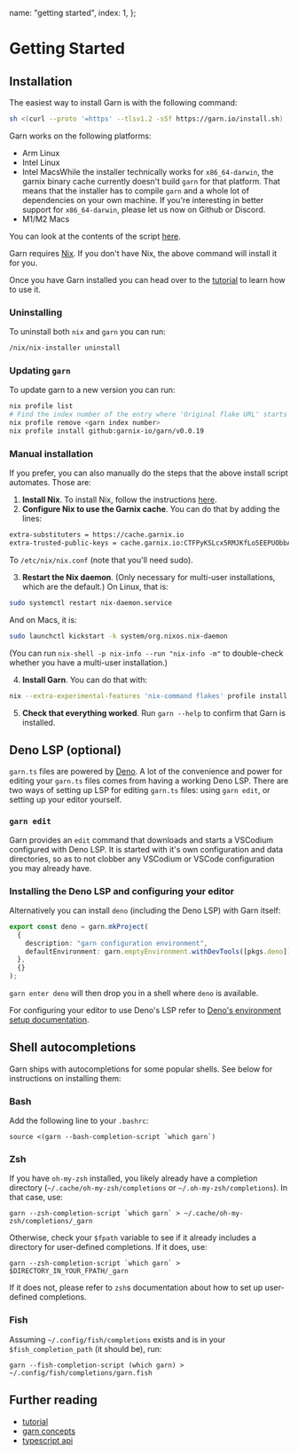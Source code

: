   name: "getting started",
  index: 1,
};

# Getting Started

## Installation

The easiest way to install <Text type="proper">Garn</Text> is with the following command:

```bash
sh <(curl --proto '=https' --tlsv1.2 -sSf https://garn.io/install.sh)
```

<Text type="proper">Garn</Text> works on the following platforms:

- Arm Linux
- Intel Linux
- Intel Macs<ToolTip>While the installer technically works for
  `x86_64-darwin`, the garnix binary cache currently doesn't build `garn` for
  that platform. That means that the installer has to compile `garn` and a
  whole lot of dependencies on your own machine. If you're interesting in
  better support for `x86_64-darwin`, please let us now on Github or
  Discord.</ToolTip>
- M1/M2 Macs

You can look at the contents of the script [here](https://garn.io/install.sh).

<Text type="proper">Garn</Text> requires [Nix](https://nixos.org/). If you don't have Nix, the above
command will install it for you.

Once you have <Text type="proper">Garn</Text> installed you can head over to the
[tutorial](/docs/tutorial) to learn how to use it.

### Uninstalling

To uninstall both `nix` and `garn` you can run:

```bash
/nix/nix-installer uninstall
```

### Updating `garn`

To update garn to a new version you can run:

```bash
nix profile list
# Find the index number of the entry where 'Original flake URL' starts with `github:garnix-io/garn`.
nix profile remove <garn index number>
nix profile install github:garnix-io/garn/v0.0.19
```

### Manual installation

If you prefer, you can also manually do the steps that the above install script automates. Those are:

1. **Install Nix**. To install Nix, follow the instructions [here](https://nixos.org/download).
2. **Configure Nix to use the <Text type="proper">Garnix</Text> cache**. You can do that by adding the lines:

```bash
extra-substituters = https://cache.garnix.io
extra-trusted-public-keys = cache.garnix.io:CTFPyKSLcx5RMJKfLo5EEPUObbA78b0YQ2DTCJXqr9g=
```

To `/etc/nix/nix.conf` (note that you'll need sudo).

3. **Restart the Nix daemon**. (Only necessary for multi-user installations, which are the default.) On Linux, that is:

```bash
sudo systemctl restart nix-daemon.service
```

And on Macs, it is:

```bash
sudo launchctl kickstart -k system/org.nixos.nix-daemon
```

(You can run `nix-shell -p nix-info --run "nix-info -m"` to double-check whether you have a multi-user installation.)

4. **Install <Text type="proper">Garn</Text>**. You can do that with:

```bash
nix --extra-experimental-features 'nix-command flakes' profile install -L github:garnix-io/garn
```

5. **Check that everything worked**. Run `garn --help` to confirm that <Text type="proper">Garn</Text> is installed.

## Deno LSP (optional)

`garn.ts` files are powered by [Deno](https://deno.com/). A lot of the
convenience and power for editing your `garn.ts` files comes from having a
working Deno LSP. There are two ways of setting up LSP for editing `garn.ts`
files: using `garn edit`, or setting up your editor yourself.

### `garn edit`

<Text type="proper">Garn</Text> provides an `edit` command that downloads and starts a VSCodium
configured with Deno LSP. It is started with it's own configuration and data
directories, so as to not clobber any VSCodium or VSCode configuration you may
already have.

### Installing the Deno LSP and configuring your editor

Alternatively you can install `deno` (including the Deno LSP) with <Text type="proper">Garn</Text> itself:

```typescript
export const deno = garn.mkProject(
  {
    description: "garn configuration environment",
    defaultEnvironment: garn.emptyEnvironment.withDevTools([pkgs.deno]),
  },
  {}
);
```

`garn enter deno` will then drop you in a shell where `deno` is available.

For configuring your editor to use Deno's LSP refer to [Deno's environment setup
documentation](https://docs.deno.com/runtime/manual/getting_started/setup_your_environment).

## Shell autocompletions

<Text type="proper">Garn</Text> ships with autocompletions for some popular shells. See below for
instructions on installing them:

### Bash

Add the following line to your `.bashrc`:

```
source <(garn --bash-completion-script `which garn`)
```

### Zsh

If you have `oh-my-zsh` installed, you likely already have a completion directory (`~/.cache/oh-my-zsh/completions` or `~/.oh-my-zsh/completions`). In that case, use:

```shell
garn --zsh-completion-script `which garn` > ~/.cache/oh-my-zsh/completions/_garn
```

Otherwise, check your `$fpath` variable to see if it already includes a directory for user-defined completions. If it does, use:

```shell
garn --zsh-completion-script `which garn` > $DIRECTORY_IN_YOUR_FPATH/_garn
```

If it does not, please refer to `zsh`s documentation about how to set up user-defined completions.

### Fish

Assuming `~/.config/fish/completions` exists and is in your `$fish_completion_path` (it should be), run:

```shell
garn --fish-completion-script (which garn) > ~/.config/fish/completions/garn.fish
```

## Further reading

- [tutorial](/docs/tutorial)
- [garn concepts](/docs/concepts)
- [typescript api](https://doc.deno.land/https://garn.io/ts/v0.0.19/mod.ts)
